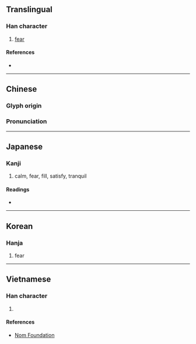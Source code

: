 {{character info/new}}
==Translingual==

===Han character===
{{Han char|rn=61|rad=心|as=09|sn=12|four=94094|canj=PPTD|ids=⿰忄枼}}

# [[fear]]

====References====
* {{Han ref|kx=0392.290|dkj=10861|dj=0728.130|hdz=42326.040|uh=60F5|ud=24821|bh=D944|bd=55620}}

----

==Chinese==
{{zh-forms}}

===Glyph origin===
{{Han etym}}

===Pronunciation===
{{zh-pron
|m=dié
|c=dip6
|mc=y
|oc=y
|cat=
}}

----

==Japanese==

===Kanji===
{{ja-kanji|grade=|rs=心09}}

# calm, fear, fill, satisfy, tranquil

====Readings====
* {{ja-readings|on=[[ちょう]] (chō), [[じょう]] (jō), [[きょう]] (kyō)|kun=[[やすらか]] (yasuraka)}}

----

==Korean==

===Hanja===
{{ko-hanja|hangeul=접|rv=jeop|mr=chŏp|y=cep}}

# fear

----

==Vietnamese==

===Han character===
{{vi-readings|rs=心09|hanviet=đẹp}}

# {{defn|lang=vi|sort=心09}}

====References====
* [http://nomfoundation.org/common/nom_details.php?codepoint=60f5 Nom Foundation]